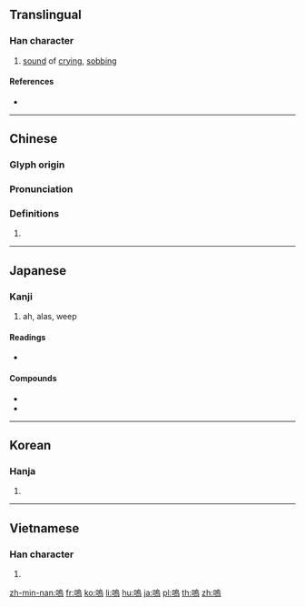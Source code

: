 {{character info/new}}
{{also|鳴|呜}}
==Translingual==

===Han character===
{{Han char|rn=30|rad=口|as=10|sn=13|four=67027|canj=RHRF|ids=⿰口烏}}

# [[sound]] of [[crying]], [[sobbing]]

====References====
* {{Han ref|kx=0203.010|dkj=04084|dj=0425.200|hdz=10668.150|uh=55DA|ud=21978|bh=B6E3|bd=46819}}

----

==Chinese==
{{zh-forms|s=呜}}

===Glyph origin===
{{Han etym}}

===Pronunciation===
{{zh-pron
|m=wū
|c=wu1
|h=pfs=
|md=
|mn=o͘
|w=
|mc=y
|oc=y
|cat=
}}

===Definitions===
{{zh-hanzi}}

# {{rfdef|lang=zh}}

----

==Japanese==

===Kanji===
{{ja-kanji|grade=uc|rs=口10}}

# ah, alas, weep

====Readings====
* {{ja-readings|goon=[[う]] (u)|kanon=[[お]] (o)|kun=[[ああ]] (aa)}}

====Compounds====
* {{ja-r|嗚咽|おえつ}}
* {{ja-r|嗚呼|ああ}}

----

==Korean==

===Hanja===
{{ko-hanja|hangeul=오|rv=o|mr=o}}

# {{defn|lang=ko|sort=口10}}

----

==Vietnamese==

===Han character===
{{vi-hantu|[[ô]], [[o]], [[ọ]], [[ỏ]], [[u]], [[ú]]|rs=口10}}

# {{defn|lang=vi|sort=口10}}

[[zh-min-nan:嗚]]
[[fr:嗚]]
[[ko:嗚]]
[[li:嗚]]
[[hu:嗚]]
[[ja:嗚]]
[[pl:嗚]]
[[th:嗚]]
[[zh:嗚]]